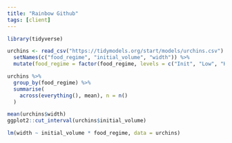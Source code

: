 ```yaml
---
title: "Rainbow Github"
tags: [client]
---
```


<link href="rainbow-github.css" rel="stylesheet" type="text/css">
<script src="rainbow-custom.min.js"></script>

```r
library(tidyverse)

urchins <- read_csv("https://tidymodels.org/start/models/urchins.csv") %>%
  setNames(c("food_regime", "initial_volume", "width")) %>%
  mutate(food_regime = factor(food_regime, levels = c("Init", "Low", "High")))

urchins %>%
  group_by(food_regime) %>%
  summarise(
    across(everything(), mean), n = n()
  )

mean(urchins$width)
ggplot2::cut_interval(urchins$initial_volume)

lm(width ~ initial_volume * food_regime, data = urchins)
```

